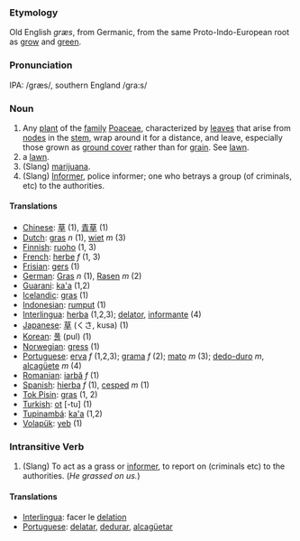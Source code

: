 === Etymology ===
Old English ''græs'', from Germanic, from the same Proto-Indo-European root as [[grow]] and [[green]].

=== Pronunciation ===
IPA: /græs/, southern England /gra:s/ 

=== Noun ===
# Any [[plant]] of the [[family]] [[Poaceae]], characterized by [[leaf|leaves]] that arise from [[node]]s in the [[stem]], wrap around it for a distance, and leave, especially those grown as [[ground cover]] rather than for [[grain]]. See [[lawn]].
# a [[lawn]].
# (Slang) [[marijuana]].
# (Slang)  [[Informer]], police informer; one who betrays a group (of criminals, etc) to the authorities.

====Translations====
*[[Chinese]]: [[草]] (1), [[青]][[草]] (1)
*[[Dutch]]: [[gras]] ''n'' (1),  [[wiet]] ''m'' (3)
*[[Finnish]]: [[ruoho]] (1, 3)
*[[French]]: [[herbe]] ''f'' (1, 3)
*[[Frisian]]: [[gers]] (1)
*[[German]]: [[Gras]] ''n'' (1), [[Rasen]] ''m'' (2)
*[[Guarani]]: [[ka'a]] (1,2)
*[[Icelandic]]: [[gras]] (1)
*[[Indonesian]]: [[rumput]] (1)
*[[Interlingua]]: [[herba]] (1,2,3); [[delator]], [[informante]] (4)
*[[Japanese]]: [[草]] (くさ, kusa) (1)
*[[Korean]]: [[풀]] (pul) (1)
*[[Norwegian]]: [[gress]] (1)
*[[Portuguese]]: [[erva]] ''f'' (1,2,3); [[grama]] ''f'' (2); [[mato]] ''m'' (3); [[dedo-duro]] ''m'', [[alcagüete]] ''m'' (4)
*[[Romanian]]: [[iarbă]] ''f'' (1)
*[[Spanish]]: [[hierba]] ''f'' (1), [[cesped]] ''m'' (1)
*[[Tok Pisin]]: [[gras]] (1, 2)
*[[Turkish]]: [[ot]] [-tu] (1)
*[[Tupinambá]]: [[ka'a]] (1,2)
*[[Volapük]]: [[yeb]] (1)

===Intransitive Verb===

# (Slang) To act as a grass or [[informer]], to report on (criminals etc) to the authorities.  (''He grassed on us.'')

====Translations====
*[[Interlingua]]: facer le [[delation]]
*[[Portuguese]]: [[delatar]], [[dedurar]], [[alcagüetar]]